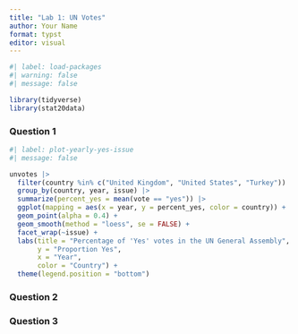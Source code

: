 ```yaml
---
title: "Lab 1: UN Votes"
author: Your Name
format: typst
editor: visual
---
```


```r
#| label: load-packages
#| warning: false
#| message: false

library(tidyverse)
library(stat20data)
```

### Question 1

```r
#| label: plot-yearly-yes-issue
#| message: false

unvotes |>
  filter(country %in% c("United Kingdom", "United States", "Turkey")) |>
  group_by(country, year, issue) |>
  summarize(percent_yes = mean(vote == "yes")) |>
  ggplot(mapping = aes(x = year, y = percent_yes, color = country)) +
  geom_point(alpha = 0.4) +
  geom_smooth(method = "loess", se = FALSE) +
  facet_wrap(~issue) +
  labs(title = "Percentage of 'Yes' votes in the UN General Assembly",
       y = "Proportion Yes",
       x = "Year",
       color = "Country") +
  theme(legend.position = "bottom")
```

### Question 2

### Question 3
